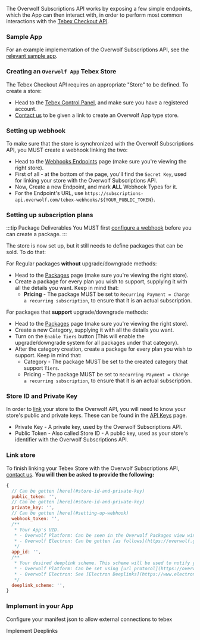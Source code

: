 The Overwolf Subscriptions API works by exposing a few simple endpoints, which the App can then interact with,
in order to perform most common interactions with the [Tebex Checkout API](https://docs.tebex.io/developers/checkout-api/overview).

### Sample App

For an example implementation of the Overwolf Subscriptions API, see the [relevant sample app](https://github.com/overwolf/tebex-subs-sample).

### Creating an `Overwolf App` Tebex Store

The Tebex Checkout API requires an appropriate "Store" to be defined. To create a store:
* Head to the [Tebex Control Panel](https://accounts.tebex.io/profile),
and make sure you have a registered account.
* [Contact us](/support/contact-us) to be given a link to create an Overwolf App type store.

### Setting up webhook 

To make sure that the store is synchronized with the Overwolf Subscriptions API, you MUST create a webhook linking the two:
* Head to the [Webhooks Endpoints](https://creator.tebex.io/webhooks/endpoints) page (make sure you're viewing the right store).
* First of all - at the bottom of the page, you'll find the `Secret Key`, used for linking your store with the Overwolf Subscriptions API.
* Now, Create a new Endpoint, and mark **ALL** Webhook Types for it.
* For the Endpoint's URL, use `https://subscriptions-api.overwolf.com/tebex-webhooks/${YOUR_PUBLIC_TOKEN}`.

### Setting up subscription plans

:::tip Package Deliverables
You MUST first [configure a webhook](#setting-up-webhook) before you can create a package.
:::

The store is now set up, but it still needs to define packages that can be sold. To do that:

For Regular packages **without** upgrade/downgrade methods:
* Head to the [Packages](https://creator.tebex.io/packages) page (make sure you're viewing the right store).
* Create a package for every plan you wish to support, supplying it with all the details you want. Keep in mind that:
  * **Pricing** - The package MUST be set to `Recurring Payment = Charge a recurring subscription`, to ensure that it is an actual subscription.

For packages that **support** upgrade/downgrade methods:
* Head to the [Packages](https://creator.tebex.io/packages) page (make sure you're viewing the right store).
* Create a new Category, supplying it with all the details you want.
* Turn on the `Enable Tiers` button (This will enable the upgrade/downgrade system for all packages under that category).
* After the category creation, create a package for every plan you wish to support. Keep in mind that:
  * Category - The package MUST be set to the created category that support `Tiers`.
  * Pricing - The package MUST be set to `Recurring Payment = Charge a recurring subscription`, to ensure that it is an actual subscription.

### Store ID and Private Key

In order to [link](#link-store) your store to the Overwolf API, you will need to know your store's public and private keys.
These can be found in the [API Keys](https://creator.tebex.io/developers/api-keys) page.
- Private Key - A private key, used by the Overwolf Subscriptions API.
- Public Token - Also called Store ID - A public key, used as your store's identifier with the Overwolf Subscriptions API.

### Link store

To finish linking your Tebex Store with the Overwolf Subscriptions API, [contact us][contact-us]. **You will then be asked to provide the following:**

```js
{
  // Can be gotten [here](#store-id-and-private-key)
  public_token: '',
  // Can be gotten [here](#store-id-and-private-key)
  private_key: '',
  // Can be gotten [here](#setting-up-webhook)
  webhook_token: '',
  /**
   * Your App's UID.
   * - Overwolf Platform: Can be seen in the Overwolf Packages view window under your App's entry, under the `UID` field
   * - Overwolf Electron: Can be gotten [as follows](https://overwolf.github.io/tools/ow-electron#fetching-your-app-id)
   */
  app_id: '',
  /**
   * Your desired deeplink scheme. This scheme will be used to notify you of the Checkout flow's progress.
   * - Overwolf Platform: Can be set using [url_protocol](https://overwolf.github.io/api/manifest#url_protocol-object)
   * - Overwolf Electron: See [Electron Deeplinks](https://www.electronjs.org/docs/latest/tutorial/launch-app-from-url-in-another-app)
   */
  deeplink_scheme: '',
}
```

<SkipMe type="TODO">

### Implement in your App

<Tabs groupId="frameworks">
<TabItem value="overwolf-platform" label="Overwolf Platform">

Configure your manifest json to allow external connections to tebex

</TabItem>

<TabItem value="electron-platform" label="Overwolf Electron">

</TabItem>
</Tabs>

Implement Deeplinks

</SkipMe>

[contact-us]: /support/contact-us